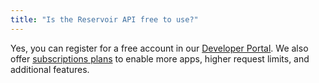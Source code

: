 ```yaml
---
title: "Is the Reservoir API free to use?"
---
```


Yes, you can register for a free account in our [Developer Portal](https://dashboard.reservoir.tools/). We also offer [subscriptions plans](https://reservoir.tools/pricing) to enable more apps, higher request limits, and additional features.
